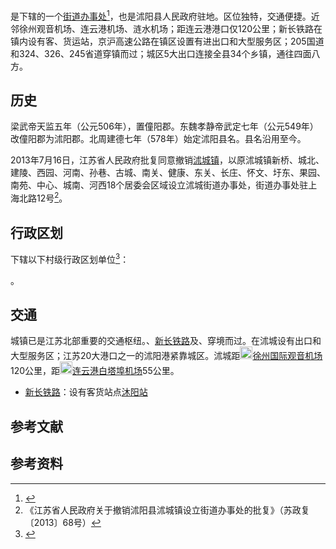 {{中国乡级行政区|32/13/22/001/000}}

'''{{PAGENAMEBASE}}'''是{{PRC admin/fullname|32/13/22/001/000|3}}下辖的一个[[街道办事处|街道办事处]]<ref>{{PRC admin/ref sgc|{{PRC admin/parent|32/13/22/001/000}}}}</ref>，也是沭阳县人民政府驻地。区位独特，交通便捷。近邻徐州观音机场、连云港机场、涟水机场；距连云港港口仅120公里；新长铁路在镇内设有客、货运站，京沪高速公路在镇区设置有进出口和大型服务区；205国道和324、326、245省道穿镇而过；城区5大出口连接全县34个乡镇，通往四面八方。

==历史==
梁武帝天监五年（公元506年），置僮阳郡。东魏孝静帝武定七年（公元549年）改僮阳郡为沭阳郡。北周建德七年（578年）始定沭阳县名。县名沿用至今。

2013年7月16日，江苏省人民政府批复同意撤销[[沭城镇|沭城镇]]，以原沭城镇新桥、城北、建陵、西园、河南、孙巷、古城、南关、健康、东关、长庄、怀文、圩东、果园、南苑、中心、城南、河西18个居委会区域设立沭城街道办事处，街道办事处驻上海北路12号<ref>《江苏省人民政府关于撤销沭阳县沭城镇设立街道办事处的批复》（苏政复〔2013〕68号）</ref>。

== 行政区划 ==
{{PAGENAMEBASE}}下辖以下村级行政区划单位<ref>{{PRC admin/ref sgc|32/13/22/001/000}}</ref>：

{{PRC admin/children|32/13/22/001/000}}。

== 交通 ==
城镇已是江苏北部重要的交通枢纽。{{中国高速公路名|G2}}、{{rint|cn|rail}}[[新长铁路|新长铁路]]及{{中国国道名|205}}、{{中国省道名|326|P=江苏}}穿境而过。{{中国高速公路名|G2}}在沭城设有出口和大型服务区；江苏20大港口之一的沭阳港紧靠城区。沭城距[[File:Airport_Sign.svg|20px]][[徐州国际观音机场|徐州国际观音机场]]120公里，距[[File:Airport_Sign.svg|20px]][[连云港白塔埠机场|连云港白塔埠机场]]55公里。
* {{rint|cn|rail}}[[新长铁路|新长铁路]]：设有客货站点[[沐阳站|沐阳站]]

==参考文献==
{{cite web| language =| publisher =花乡沭阳| title =沭阳概况——沭城镇| url =http://www.shuyang.gov.cn/gk/b1_928.shtml| author =| date =| accessdate =| archive-date =2010-03-02| archive-url =https://web.archive.org/web/20100302210151/http://www.shuyang.gov.cn/gk/b1_928.shtml| dead-url =yes}}

== 参考资料 ==
{{reflist}}

{{PRC admin/navcat|32/13/22/001/000}}